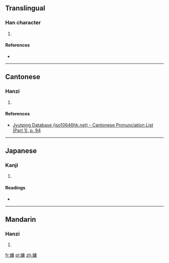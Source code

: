 ==Translingual==

===Han character===
{{Han char|rn=38|rad=女|as=11|sn=14|four=4042<sub>7</sub>|canj=女戈中月 (VILB)|ids=⿰[[女]][[庸]]}}

# {{defn|Han|sort=女11}}

====References====
* {{Han ref|kx=0269.330|dkj=06651|dj=0537.220|hdz=21078.030|uh=5ADE|ud=23262|bh=E178|bd=57720}}

----

==Cantonese==

===Hanzi===
{{yue-hanzi|jyut=[[sung4]]|y=sung4}}

# {{defn|lang=yue|sort=女11}}

====References====
* [http://www.iso10646hk.net/jp/document/download.jsp Jyutping Database (iso10646hk.net) - Cantonese Pronunciation List (Part 1), p. 94]

----

==Japanese==

===Kanji===
{{ja-kanji|grade=|rs=女11}}

# {{defn|lang=ja|sort=女11}}

====Readings====
* {{ja-readings|on=[[しょう]] (shō), [[じゅ]] (ju), [[ちょう]] (chō), [[ちゅ]] (chu)|kun=}}

----

==Mandarin==

===Hanzi===
{{cmn-hanzi|pin=[[yōng]] ([[yong1]])|wg=yung<sup>1</sup>}}

# {{defn|lang=cmn|sort=女11}}

[[fr:嫞]]
[[pl:嫞]]
[[zh:嫞]]